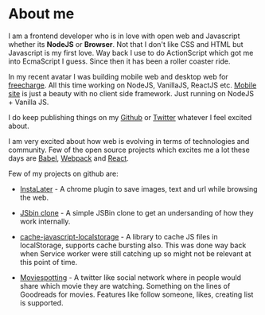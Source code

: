 # About me

I am a frontend developer who is in love with open web and Javascript whether its **NodeJS** or **Browser**. Not that I don't like CSS and HTML but Javascript is my first love. Way back I use to do ActionScript which got me into EcmaScript I guess. Since then it has been a roller coaster ride.

In my recent avatar I was building mobile web and desktop web for [freecharge](https://freecharge.com). All this time working on NodeJS, VanillaJS, ReactJS etc. [Mobile site](https://freecharge.in/mobile) is just a beauty with no client side framework. Just running on NodeJS + Vanilla JS.

I do keep publishing things on my [Github](https://github.com/swapnilmishra) or [Twitter](https://twitter.com/swapnil_mishra) whatever I feel excited about.

I am very excited about how web is evolving in terms of technologies and community. Few of the open source projects which excites me a lot these days are [Babel](https://github.com/babel), [Webpack](https://github.com/webpack) and [React](https://github.com/reactjs/).

Few of my projects on github are:

* [InstaLater](https://github.com/swapnilmishra/InstaLater) - A chrome plugin to save images, text and url while browsing the web.

* [JSbin clone](https://github.com/swapnilmishra/jsbin-jsbin-clone) - A simple JSBin clone to get an undersanding of how they work internally.

* [cache-javascript-localstorage](https://github.com/swapnilmishra/cache-javascript-localstorage) - A library to cache JS files in localStorage, supports cache bursting also. This was done way back when Service worker were still catching up so might not be relevant at this point of time.

* [Moviespotting](https://github.com/swapnilmishra/moviespotting) - A twitter like social network where in people would share which movie they are watching. Something on the lines of Goodreads for movies. Features like follow someone, likes, creating list is supported.